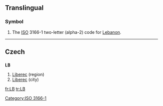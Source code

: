 {{also|lb|.lb|Lb}}
==Translingual==
===Symbol===
{{infl|mul|symbol}}
# The [[ISO]] 3166-1 two-letter (alpha-2) code for [[Lebanon]].

[[Category:ISO 3166-1]]
----

==Czech==

==={{abbreviation|Czech}}===
'''LB'''

# [[Liberec]] (region)
# [[Liberec]] (city)

[[fr:LB]]
[[tr:LB]]